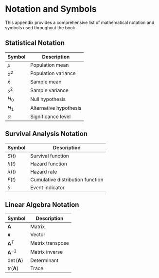# Notation and Symbols {#sec-notation}

This appendix provides a comprehensive list of mathematical notation and symbols used throughout the book.

## Statistical Notation

| Symbol | Description |
|--------|-------------|
| $\mu$ | Population mean |
| $\sigma^2$ | Population variance |
| $\bar{x}$ | Sample mean |
| $s^2$ | Sample variance |
| $H_0$ | Null hypothesis |
| $H_1$ | Alternative hypothesis |
| $\alpha$ | Significance level |

## Survival Analysis Notation

| Symbol | Description |
|--------|-------------|
| $S(t)$ | Survival function |
| $h(t)$ | Hazard function |
| $\lambda(t)$ | Hazard rate |
| $F(t)$ | Cumulative distribution function |
| $\delta$ | Event indicator |

## Linear Algebra Notation

| Symbol | Description |
|--------|-------------|
| $\mathbf{A}$ | Matrix |
| $\mathbf{x}$ | Vector |
| $\mathbf{A}^T$ | Matrix transpose |
| $\mathbf{A}^{-1}$ | Matrix inverse |
| $\det(\mathbf{A})$ | Determinant |
| $\text{tr}(\mathbf{A})$ | Trace |
